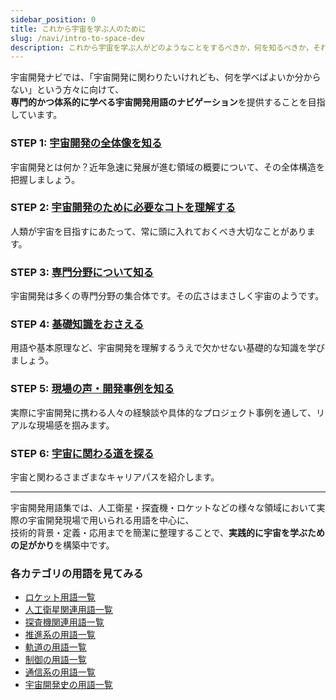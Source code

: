 ```yaml
---
sidebar_position: 0
title: これから宇宙を学ぶ人のために
slug: /navi/intro-to-space-dev
description: これから宇宙を学ぶ人がどのようなことをするべきか，何を知るべきか，それをステップ別の学習フローとしてまとめたページです。
---
```



<Head>
  <script type="application/ld+json">
    {`{
      "@context": "https://schema.org",
      "@type": "DefinedTerm",
      "name": "これから宇宙を学ぶ人のために",
      "inDefinedTermSet": "https://space-dev-terms.pages.dev",
      "termCode": "intro-to-space-dev",
      "description": "これから宇宙を学ぶ人がどのようなことをするべきか，何を知るべきか，それをステップ別の学習フローとしてまとめたページです。",
      "url": "https://space-dev-terms.pages.dev/docs/navi/intro-to-space-dev"
    }`}
  </script>
</Head>

宇宙開発ナビでは、「宇宙開発に関わりたいけれども、何を学べばよいか分からない」という方々に向けて、  
**専門的かつ体系的に学べる宇宙開発用語のナビゲーション**を提供することを目指しています。

### STEP 1: [宇宙開発の全体像を知る](/docs/navi/space-dev-overview)  
宇宙開発とは何か？近年急速に発展が進む領域の概要について、その全体構造を把握しましょう。

### STEP 2: [宇宙開発のために必要なコトを理解する](/docs/navi/what-is-needed)  
人類が宇宙を目指すにあたって、常に頭に入れておくべき大切なことがあります。

### STEP 3: [専門分野について知る](/docs/navi/region-of-expertise)  
宇宙開発は多くの専門分野の集合体です。その広さはまさしく宇宙のようです。

### STEP 4: [基礎知識をおさえる](/docs/navi/basic-knowledge)  
用語や基本原理など、宇宙開発を理解するうえで欠かせない基礎的な知識を学びましょう。

### STEP 5: [現場の声・開発事例を知る](/docs/navi/voice-of-frontline)  
実際に宇宙開発に携わる人々の経験談や具体的なプロジェクト事例を通して、リアルな現場感を掴みます。

### STEP 6: [宇宙に関わる道を探る](/docs/navi/how-to-work)  
宇宙と関わるさまざまなキャリアパスを紹介します。

---

宇宙開発用語集では、人工衛星・探査機・ロケットなどの様々な領域において実際の宇宙開発現場で用いられる用語を中心に、  
技術的背景・定義・応用までを簡潔に整理することで、**実践的に宇宙を学ぶための足がかり**を構築中です。

### 各カテゴリの用語を見てみる
- [ロケット用語一覧](/docs/category/rocket)
- [人工衛星関連用語一覧](/docs/category/satellite)
- [探査機関連用語一覧](/docs/category/explorer)
- [推進系の用語一覧](/docs/category/rocket)
- [軌道の用語一覧](/docs/category/orbit)
- [制御の用語一覧](/docs/category/control)
- [通信系の用語一覧](/docs/category/communication)
- [宇宙開発史の用語一覧](/docs/category/history)